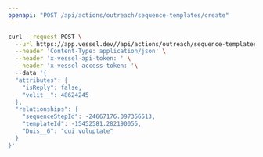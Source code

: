 ```yaml
---
openapi: "POST /api/actions/outreach/sequence-templates/create"
---
```


<RequestExample>

```bash Request
curl --request POST \
  --url https://app.vessel.dev//api/actions/outreach/sequence-templates/create \
  --header 'Content-Type: application/json' \
  --header 'x-vessel-api-token: ' \
  --header 'x-vessel-access-token: '\ 
  --data '{
  "attributes": {
    "isReply": false,
    "velit__": 48624245
  },
  "relationships": {
    "sequenceStepId": -24667176.097356513,
    "templateId": -15452581.282190055,
    "Duis__6": "qui voluptate"
  }
}'
```

</RequestExample>


      